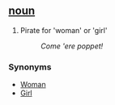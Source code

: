 == [[noun]] ==
# Pirate for 'woman' or 'girl'
#:''Come 'ere poppet!''

===Synonyms===
*[[Woman]]
*[[Girl]]